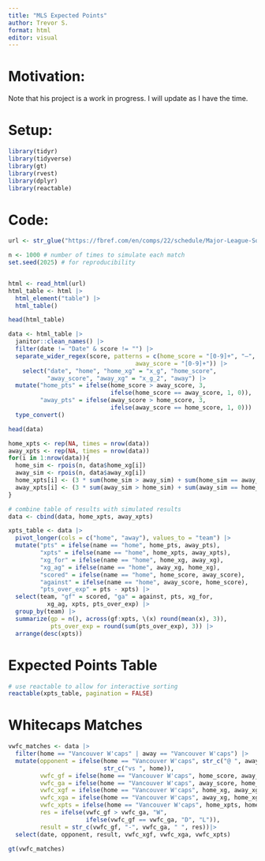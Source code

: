 ```yaml
---
title: "MLS Expected Points"
author: Trevor S.
format: html
editor: visual
---
```


# Motivation:

Note that his project is a work in progress. I will update as I have the time.

# Setup:

```r
library(tidyr)
library(tidyverse)
library(gt)
library(rvest)
library(dplyr)
library(reactable)
```

# Code:

```r
url <- str_glue("https://fbref.com/en/comps/22/schedule/Major-League-Soccer-Scores-and-Fixtures")

n <- 1000 # number of times to simulate each match
set.seed(2025) # for reproducibility


html <- read_html(url)
html_table <- html |> 
  html_element("table") |> 
  html_table() 

head(html_table)

data <- html_table |> 
  janitor::clean_names() |> 
  filter(date != "Date" & score != "") |> 
  separate_wider_regex(score, patterns = c(home_score = "[0-9]+", "–", 
                                    away_score = "[0-9]+")) |>
    select("date", "home", "home_xg" = "x_g", "home_score", 
           "away_score", "away_xg" = "x_g_2", "away") |> 
  mutate("home_pts" = ifelse(home_score > away_score, 3, 
                             ifelse(home_score == away_score, 1, 0)), 
         "away_pts" = ifelse(away_score > home_score, 3, 
                             ifelse(away_score == home_score, 1, 0))) |>
  type_convert()

head(data)

home_xpts <- rep(NA, times = nrow(data))
away_xpts <- rep(NA, times = nrow(data))
for(i in 1:nrow(data)){
  home_sim <- rpois(n, data$home_xg[i])
  away_sim <- rpois(n, data$away_xg[i])
  home_xpts[i] <- (3 * sum(home_sim > away_sim) + sum(home_sim == away_sim))/n
  away_xpts[i] <- (3 * sum(away_sim > home_sim) + sum(away_sim == home_sim))/n
}

# combine table of results with simulated results
data <- cbind(data, home_xpts, away_xpts) 

xpts_table <- data |>
  pivot_longer(cols = c("home", "away"), values_to = "team") |> 
  mutate("pts" = ifelse(name == "home", home_pts, away_pts),
         "xpts" = ifelse(name == "home", home_xpts, away_xpts), 
         "xg_for" = ifelse(name == "home", home_xg, away_xg), 
         "xg_ag" = ifelse(name == "home", away_xg, home_xg), 
         "scored" = ifelse(name == "home", home_score, away_score), 
         "against" = ifelse(name == "home", away_score, home_score), 
         "pts_over_exp" = pts - xpts) |>
  select(team, "gf" = scored, "ga" = against, pts, xg_for, 
           xg_ag, xpts, pts_over_exp) |> 
  group_by(team) |> 
  summarize(gp = n(), across(gf:xpts, \(x) round(mean(x), 3)), 
            pts_over_exp = round(sum(pts_over_exp), 3)) |> 
  arrange(desc(xpts))
```

# Expected Points Table

```r
# use reactable to allow for interactive sorting
reactable(xpts_table, pagination = FALSE)
```

# Whitecaps Matches

```r
vwfc_matches <- data |> 
  filter(home == "Vancouver W'caps" | away == "Vancouver W'caps") |> 
  mutate(opponent = ifelse(home == "Vancouver W'caps", str_c("@ ", away), 
                           str_c("vs ", home)), 
         vwfc_gf = ifelse(home == "Vancouver W'caps", home_score, away_score),
         vwfc_ga = ifelse(home == "Vancouver W'caps", away_score, home_score),
         vwfc_xgf = ifelse(home == "Vancouver W'caps", home_xg, away_xg),
         vwfc_xga = ifelse(home == "Vancouver W'caps", away_xg, home_xg),
         vwfc_xpts = ifelse(home == "Vancouver W'caps", home_xpts, home_xpts),
         res = ifelse(vwfc_gf > vwfc_ga, "W", 
                      ifelse(vwfc_gf == vwfc_ga, "D", "L")), 
         result = str_c(vwfc_gf, "-", vwfc_ga, " ", res))|> 
  select(date, opponent, result, vwfc_xgf, vwfc_xga, vwfc_xpts)

gt(vwfc_matches)
```
